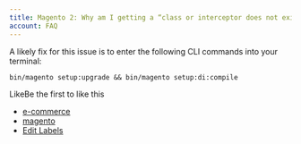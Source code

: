 ```yaml
---
title: Magento 2: Why am I getting a “class or interceptor does not exist” error message?
account: FAQ 
---
```


A likely fix for this issue is to enter the following CLI commands into your terminal:

    bin/magento setup:upgrade && bin/magento setup:di:compile

  

LikeBe the first to like this

*   [e-commerce](/label/FAQ/e-commerce)
*   [magento](/label/FAQ/magento)
*   [Edit Labels](# "Edit Labels (Type 'l')")




